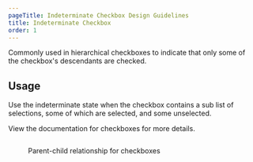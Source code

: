 ```yaml
---
pageTitle: Indeterminate Checkbox Design Guidelines
title: Indeterminate Checkbox
order: 1
---
```



<PageContent componentName="indeterminate_checkbox" type="design">

<LeadParagraph>
  Commonly used in hierarchical checkboxes to indicate that only some of the checkbox's descendants are checked.
</LeadParagraph>

## Usage

Use the indeterminate state when the checkbox contains a sub list of selections, some of which are selected, and some unselected.

View the <Link to="/design/checkboxes/">documentation for checkboxes</Link> for more details.

<span class="horizontal-spacer"></span>
<figure>
  <div class="image-container">
    <img
      src="../../images/selection-controls/Checkbox-parent-child-example.png"
      alt=""
    />
  </div>
  <figcaption>
    <p>Parent-child relationship for checkboxes</p>
  </figcaption>
</figure>

</PageContent>
